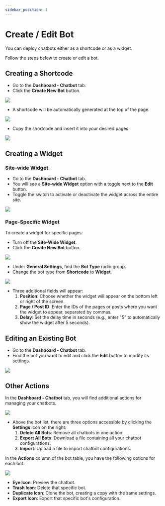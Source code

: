 ```yaml
---
sidebar_position: 1
---
```



# Create / Edit Bot

You can deploy chatbots either as a shortcode or as a widget. 

Follow the steps below to create or edit a bot.

## Creating a Shortcode

- Go to the **Dashboard - Chatbot** tab.
- Click the **Create New Bot** button.

<img src={CreateNewBot} />

- A shortcode will be automatically generated at the top of the page.

<img src={CreateNewShortcode} />

- Copy the shortcode and insert it into your desired pages.

<img src={AddNewShortcode} />

## Creating a Widget

### Site-wide Widget

- Go to the **Dashboard - Chatbot** tab.
- You will see a **Site-wide Widget** option with a toggle next to the **Edit** button.
- Toggle the switch to activate or deactivate the widget across the entire site.

<img src={EnableSiteWideWidget} />

### Page-Specific Widget

To create a widget for specific pages:

- Turn off the **Site-Wide Widget**.
- Click the **Create New Bot** button.

<img src={CreateNewBot} />

- Under **General Settings**, find the **Bot Type** radio group.
- Change the bot type from **Shortcode** to **Widget**.

<img src={SelectingBotType} />

- Three additional fields will appear:
  1. **Position**: Choose whether the widget will appear on the bottom left or right of the screen.
  2. **Page / Post ID**: Enter the IDs of the pages or posts where you want the widget to appear, separated by commas.
  3. **Delay**: Set the delay time in seconds (e.g., enter "5" to automatically show the widget after 5 seconds).

## Editing an Existing Bot

- Go to the **Dashboard - Chatbot** tab.
- Find the bot you want to edit and click the **Edit** button to modify its settings.

<img src={EditingBot} />

## Other Actions

In the **Dashboard - Chatbot** tab, you will find additional actions for managing your chatbots.

<img src={BotActions} />

- Above the bot list, there are three options accessible by clicking the **Settings** icon on the right:
  1. **Delete All Bots**: Remove all chatbots in one action.
  2. **Export All Bots**: Download a file containing all your chatbot configurations.
  3. **Import**: Upload a file to import chatbot configurations.

In the **Actions** column of the bot table, you have the following options for each bot:

<img src={SinlgeBotActions} />

- **Eye Icon**: Preview the chatbot.
- **Trash Icon**: Delete that specific bot.
- **Duplicate Icon**: Clone the bot, creating a copy with the same settings.
- **Export Icon**: Export that specific bot's configuration.
